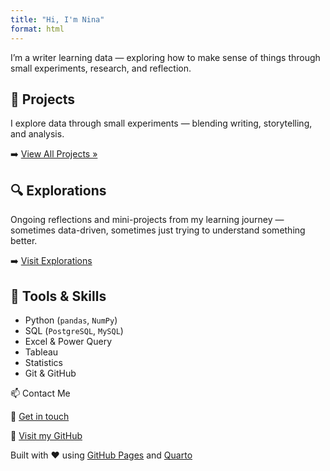 ```yaml
---
title: "Hi, I'm Nina"
format: html
---
```


I'm a writer learning data — exploring how to make sense of things through small experiments, research, and reflection.

## 🧠 Projects

I explore data through small experiments — blending writing, storytelling, and analysis.

➡️ [View All Projects »](projects/index.qmd)

## 🔍 Explorations

Ongoing reflections and mini-projects from my learning journey — sometimes data-driven, sometimes just trying to understand something better.

➡️ [Visit Explorations](explorations/index.qmd)

## 💼 Tools & Skills

- Python (`pandas`, `NumPy`)  
- SQL (`PostgreSQL`, `MySQL`)  
- Excel & Power Query  
- Tableau  
- Statistics  
- Git & GitHub

📫 Contact Me

📧 [Get in touch](mailto:nixterra78@gmail.com) 

🧠 [Visit my GitHub](https://github.com/nixterra)

Built with ❤️ using [GitHub Pages](https://pages.github.com) and [Quarto](https://quarto.org)
